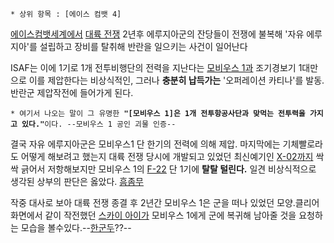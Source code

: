  * 상위 항목 : [에이스 컴뱃 4]

[[에이스컴뱃]]세계에서 [[대륙 전쟁]] 2년후 에루지아군의 잔당들이 전쟁에 불복해 '자유 에루지아'를 설립하고 장비를 탈취해 반란을 일으키는 사건이 일어난다

ISAF는 이에 1기로 1개 전투비행단의 전력을 지난다는 [[모비우스 1]]과 조기경보기 1대만으로 이를 제압한다는 비상식적인, 그러나 '''충분히 납득가는''' '오퍼레이션 카티나'를 발동.반란군 제압작전에 들어가게 된다.
 * 여기서 나오는 말이 그 유명한 '''"[모비우스 1]은 1개 전투항공사단과 맞먹는 전투력을 가지고 있다."'''이다. --모비우스 1 공인 괴물 인증--

결국 자유 에루지아군은 모비우스1 단 한기의 전력에 의해 제압. 마지막에는 기체빨로라도 어떻게 해보려고 했는지 대륙 전쟁 당시에 개발되고 있었던 최신예기인 [[X-02]]까지 싹싹 긁어서 저항해보지만 모비우스 1의 [[F-22]] 단 1기에 '''탈탈 털린다.''' 일견 비상식적으로 생각된 상부의 판단은 옳았다. [[흠좀무]]

작중 대사로 보아 대륙 전쟁 종결 후 2년간 모비우스 1은 군을 떠나 있었던 모양.클리어 화면에서 같이 작전했던 [[스카이 아이]]가 모비우스 1에게 군에 복귀해 남아줄 것을 요청하는 모습을 볼수있다.--[[한군두]]??--
